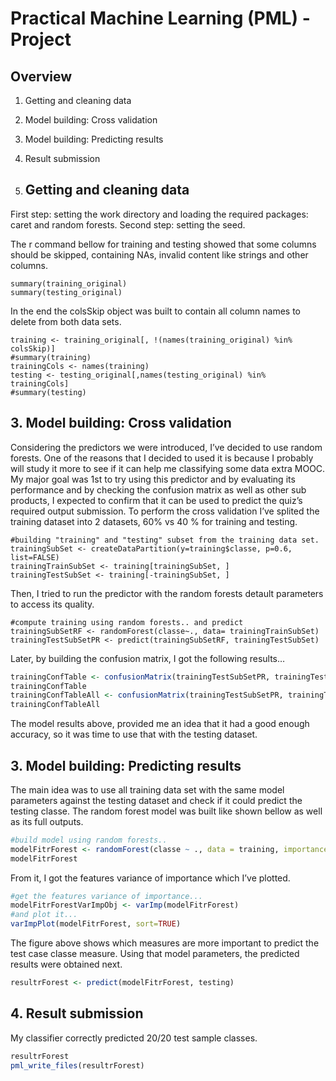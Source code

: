 Practical Machine Learning (PML) - Project
==========================================

Overview
--------

1. Getting and cleaning data
2. Model building: Cross validation
3. Model building: Predicting results
4. Result submission

1. Getting and cleaning data
----------------------------

First step: setting the work directory and loading the required packages: caret and random forests.
Second step: setting the seed.

The r command bellow for training and testing showed that some columns should be skipped, containing NAs, invalid content like strings and other columns.
```
summary(training_original)
summary(testing_original)
```

In the end the colsSkip object was built to contain all column names to delete from both data sets.

```
training <- training_original[, !(names(training_original) %in% colsSkip)]
#summary(training)
trainingCols <- names(training)
testing <- testing_original[,names(testing_original) %in% trainingCols]
#summary(testing)
```

3. Model building: Cross validation
-----------------------------------
Considering the predictors we were introduced, I've decided to use random forests. One of the reasons that I decided to used it is because I probably will study it more to see if it can help me classifying some data extra MOOC.
My major goal was 1st to try using this predictor and by evaluating its performance and by checking the confusion matrix as well as other sub products, I expected to confirm that it can be used to predict the quiz's required output submission.
To perform the cross validation I've splited the training dataset into 2 datasets, 60% vs 40 % for training and testing.

```
#building "training" and "testing" subset from the training data set.
trainingSubSet <- createDataPartition(y=training$classe, p=0.6, list=FALSE)
trainingTrainSubSet <- training[trainingSubSet, ]
trainingTestSubSet <- training[-trainingSubSet, ]
```

Then, I tried to run the predictor with the random forests detault parameters to access its quality.

```
#compute training using random forests.. and predict
trainingSubSetRF <- randomForest(classe~., data= trainingTrainSubSet)
trainingTestSubSetPR <- predict(trainingSubSetRF, trainingTestSubSet)
```

Later, by building the confusion matrix, I got the following results...

```r
trainingConfTable <- confusionMatrix(trainingTestSubSetPR, trainingTestSubSet$classe)
trainingConfTable
trainingConfTableAll <- confusionMatrix(trainingTestSubSetPR, trainingTestSubSet$classe)$overall
trainingConfTableAll
```

The model results above, provided me an idea that it had a good enough accuracy, so it was time to use that with the testing dataset.

3. Model building: Predicting results
-------------------------------------
The main idea was to use all training data set with the same model parameters against the testing dataset and check if it could predict the testing classe.
The random forest model was built like shown bellow as well as its full outputs.

```r
#build model using random forests..
modelFitrForest <- randomForest(classe ~ ., data = training, importance = T)
modelFitrForest
```

From it, I got the features variance of importance which I've plotted.

```r
#get the features variance of importance... 
modelFitrForestVarImpObj <- varImp(modelFitrForest)
#and plot it...
varImpPlot(modelFitrForest, sort=TRUE)
```

The figure above shows which measures are more important to predict the test case classe measure.
Using that model parameters, the predicted results were obtained next.

```r
resultrForest <- predict(modelFitrForest, testing)
```

4. Result submission
--------------------

My classifier correctly predicted 20/20 test sample classes.
```r
resultrForest
pml_write_files(resultrForest)
```